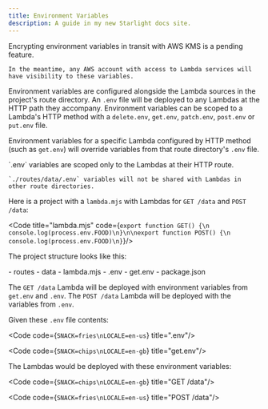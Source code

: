 ```yaml
---
title: Environment Variables
description: A guide in my new Starlight docs site.
---
```






<Aside type="caution" title="Env vars are unencrypted in transit">
    Encrypting environment variables in transit with AWS KMS is a pending feature.

    In the meantime, any AWS account with access to Lambda services will have visibility to these variables.
</Aside>

Environment variables are configured alongside the Lambda sources in the project's route directory.
An `.env` file will be deployed to any Lambdas at the HTTP path they accompany.
Environment variables can be scoped to a Lambda's HTTP method with a `delete.env`, `get.env`, `patch.env`, `post.env` or `put.env` file.

Environment variables for a specific Lambda configured by HTTP method (such as `get.env`) will override variables from that route directory's `.env` file.

<Aside type="note">
    `.env` variables are scoped only to the Lambdas at their HTTP route.

    `./routes/data/.env` variables will not be shared with Lambdas in other route directories.
</Aside>

Here is a project with a `lambda.mjs` with Lambdas for `GET /data` and `POST /data`:

<Code title="lambda.mjs" code={`export function GET() {\n    console.log(process.env.FOOD)\n}\n\nexport function POST() {\n    console.log(process.env.FOOD)\n}`}/>

The project structure looks like this:

<FileTree>
    - routes
        - data
            - lambda.mjs
            - .env
            - get.env
    - package.json
</FileTree>

The `GET /data` Lambda will be deployed with environment variables from `get.env` and `.env`. The `POST /data` Lambda will be deployed with the variables from `.env`.

Given these `.env` file contents:

<Code code={`SNACK=fries\nLOCALE=en-us`} title=".env"/>

<Code code={`SNACK=chips\nLOCALE=en-gb`} title="get.env"/>

The Lambdas would be deployed with these environment variables:

<Code code={`SNACK=chips\nLOCALE=en-gb`} title="GET /data"/>

<Code code={`SNACK=fries\nLOCALE=en-us`} title="POST /data"/>
